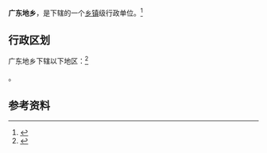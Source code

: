 {{中国乡级行政区|65/23/24/201/000}}

'''广东地乡'''，是{{PRC admin/fullname|65/23/24/201/000|3}}下辖的一个[[乡镇|乡镇]]级行政单位。<ref>{{PRC admin/ref sgc|{{PRC admin/parent|65/23/24/201/000}}}}</ref>

== 行政区划 ==

广东地乡下辖以下地区：<ref>{{PRC admin/ref sgc|65/23/24/201/000}}</ref>

{{PRC admin/children|65/23/24/201/000}}。

== 参考资料 ==

{{reflist}}

{{PRC admin/navcat|65/23/24/201/000}}
{{新疆行政区划小作品}}
